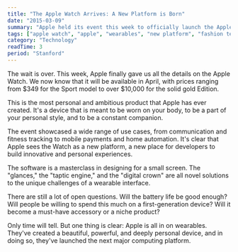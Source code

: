 ```yaml
---
title: "The Apple Watch Arrives: A New Platform is Born"
date: "2015-03-09"
summary: "Apple held its event this week to officially launch the Apple Watch. We now have the details on pricing, battery life, and the launch date. It's the most ambitious and personal product Apple has ever made, and it marks the birth of a major new computing platform."
tags: ["apple watch", "apple", "wearables", "new platform", "fashion tech", "user interface"]
category: "Technology"
readTime: 3
period: "Stanford"
---
```


The wait is over. This week, Apple finally gave us all the details on the Apple Watch. We now know that it will be available in April, with prices ranging from $349 for the Sport model to over $10,000 for the solid gold Edition.

This is the most personal and ambitious product that Apple has ever created. It's a device that is meant to be worn on your body, to be a part of your personal style, and to be a constant companion.

The event showcased a wide range of use cases, from communication and fitness tracking to mobile payments and home automation. It's clear that Apple sees the Watch as a new platform, a new place for developers to build innovative and personal experiences.

The software is a masterclass in designing for a small screen. The "glances," the "taptic engine," and the "digital crown" are all novel solutions to the unique challenges of a wearable interface.

There are still a lot of open questions. Will the battery life be good enough? Will people be willing to spend this much on a first-generation device? Will it become a must-have accessory or a niche product?

Only time will tell. But one thing is clear: Apple is all in on wearables. They've created a beautiful, powerful, and deeply personal device, and in doing so, they've launched the next major computing platform.
